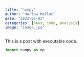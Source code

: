 ```yaml
---
title: "numpy"
author: "Harlow Malloc"
date: "2023-05-03"
categories: [news, code, analysis]
image: "image.jpg"
---
```


This is a post with executable code.
```python

import numpy as np
```



```python


```


